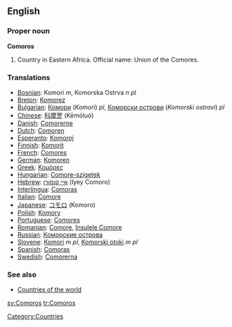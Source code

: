 ==English==
===Proper noun===
{{wikipedia}}
'''Comoros'''

# Country in Eastern Africa. Official name: Union of the Comores.

===Translations===
*[[Bosnian]]: Komori ''m'', Komorska Ostrva ''n pl''
*[[Breton]]: [[Komorez]]
*[[Bulgarian]]: [[Комори]] (''Komori'') ''pl'', [[Коморски острови]] (''Komorski ostrovi'') ''pl''
*[[Chinese]]: [[科摩罗]] (Kēmóluó)
*[[Danish]]: [[Comorerne]]
*[[Dutch]]: [[Comoren]]
*[[Esperanto]]: [[Komoroj]]
*[[Finnish]]: [[Komorit]]
*[[French]]: [[Comores]]
*[[German]]: [[Komoren]]
*[[Greek]]: [[Κομόρες]]
*[[Hungarian]]: [[Comore-szigetek]]
*[[Hebrew]]: [[איי קומורו]] (Iyey Comoro)
*[[Interlingua]]: [[Comoras]]
*[[Italian]]: [[Comore]]
*[[Japanese]]: [[コモロ]] (Komoro)
*[[Polish]]: [[Komory]]
*[[Portuguese]]: [[Comores]]
*[[Romanian]]: [[Comore]], [[Insulele Comore]]
*[[Russian]]: [[Коморские острова]]
*[[Slovene]]: [[Komori]] ''m pl'', [[Komorski otoki]] ''m pl''
*[[Spanish]]: [[Comoras]]
*[[Swedish]]: [[Comorerna]]

===See also===
* [[Countries of the world]]

[[Category:Countries]]

[[sv:Comoros]]
[[tr:Comoros]]
